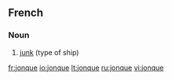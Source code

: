==French==

===Noun===
{{fr-noun|f}}

# [[junk]] (type of ship)

[[fr:jonque]]
[[io:jonque]]
[[lt:jonque]]
[[ru:jonque]]
[[vi:jonque]]